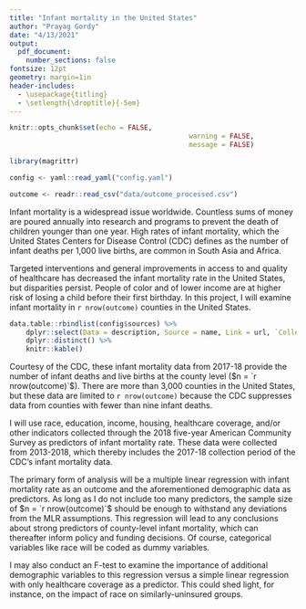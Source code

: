 ```yaml
---
title: "Infant mortality in the United States"
author: "Prayag Gordy"
date: "4/13/2021"
output:
  pdf_document:
    number_sections: false
fontsize: 12pt
geometry: margin=1in
header-includes:
  - \usepackage{titling}
  - \setlength{\droptitle}{-5em}
---
```


```r
knitr::opts_chunk$set(echo = FALSE,
											warning = FALSE,
											message = FALSE)
```

```r
library(magrittr)

config <- yaml::read_yaml("config.yaml")

outcome <- readr::read_csv("data/outcome_processed.csv")
```

\section{Introduction}

Infant mortality is a widespread issue worldwide. Countless sums of money are poured annually into research and programs to prevent the death of children younger than one year. High rates of infant mortality, which the United States Centers for Disease Control (CDC) defines as the number of infant deaths per 1,000 live births, are common in South Asia and Africa.

Targeted interventions and general improvements in access to and quality of healthcare has decreased the infant mortality rate in the United States, but disparities persist. People of color and of lower income are at higher risk of losing a child before their first birthday. In this project, I will examine infant mortality in `r nrow(outcome)` counties in the United States.

\section{Data}

```r
data.table::rbindlist(config$sources) %>% 
	dplyr::select(Data = description, Source = name, Link = url, `Collection method` = collected) %>% 
	dplyr::distinct() %>% 
	knitr::kable()
```

\subsection{Infant mortality}

Courtesy of the CDC, these infant mortality data from 2017-18 provide the number of infant deaths and live births at the county level ($n = `r nrow(outcome)`$). There are more than 3,000 counties in the United States, but these data are limited to `r nrow(outcome)` because the CDC suppresses data from counties with fewer than nine infant deaths.

\subsection{Demographics}

I will use race, education, income, housing, healthcare coverage, and/or other indicators collected through the 2018 five-year American Community Survey as predictors of infant mortality rate. These data were collected from 2013-2018, which thereby includes the 2017-18 collection period of the CDC's infant mortality data.

\section{Methods}

The primary form of analysis will be a multiple linear regression with infant mortality rate as an outcome and the aforementioned demographic data as predictors. As long as I do not include too many predictors, the sample size of $n = `r nrow(outcome)`$ should be enough to withstand any deviations from the MLR assumptions. This regression will lead to any conclusions about strong predictors of county-level infant mortality, which can thereafter inform policy and funding decisions. Of course, categorical variables like race will be coded as dummy variables.

I may also conduct an F-test to examine the importance of additional demographic variables to this regression versus a simple linear regression with only healthcare coverage as a predictor. This could shed light, for instance, on the impact of race on similarly-uninsured groups.
